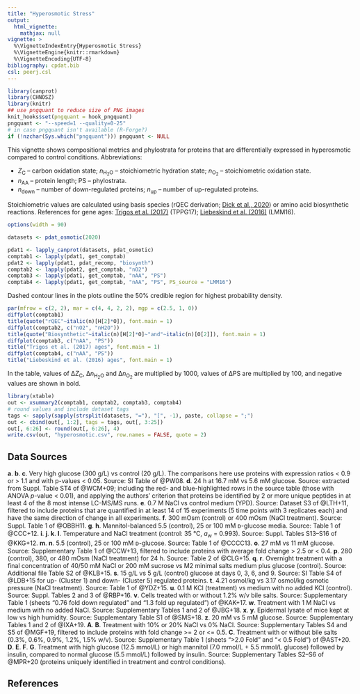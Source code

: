 ```yaml
---
title: "Hyperosmotic Stress"
output:
  html_vignette:
    mathjax: null
vignette: >
  %\VignetteIndexEntry{Hyperosmotic Stress}
  %\VignetteEngine{knitr::rmarkdown}
  %\VignetteEncoding{UTF-8}
bibliography: cpdat.bib
csl: peerj.csl
---
```


```r
library(canprot)
library(CHNOSZ)
library(knitr)
## use pngquant to reduce size of PNG images
knit_hooks$set(pngquant = hook_pngquant)
pngquant <- "--speed=1 --quality=0-25"
# in case pngquant isn't available (R-Forge?)
if (!nzchar(Sys.which("pngquant"))) pngquant <- NULL 
```

This vignette shows compositional metrics and phylostrata for proteins that are differentially expressed in hyperosmotic compared to control conditions.
Abbreviations:

  * <i>Z</i><sub>C</sub> &ndash; carbon oxidation state; <i>n</i><sub>H<sub>2</sub>O</sub> &ndash; stoichiometric hydration state; <i>n</i><sub>O<sub>2</sub></sub> &ndash; stoichiometric oxidation state.
  * <i>n</i><sub>AA</sub> &ndash; protein length; PS &ndash; phylostrata.
  * <i>n</i><sub>down</sub> &ndash; number of down-regulated proteins; <i>n</i><sub>up</sub> &ndash; number of up-regulated proteins.

Stoichiometric values are calculated using basis species (rQEC derivation; [Dick et al., 2020](https://doi.org/10.1101/2020.04.01.020008)) or amino acid biosynthetic reactions.
References for gene ages: [Trigos et al. (2017)](https://doi.org/10.1073/pnas.1617743114) (TPPG17); [Liebeskind et al. (2016)](https://doi.org/10.1093/gbe/evw113) (LMM16).

```r
options(width = 90)
```

<style type="text/css">
body {
  max-width: 800px;
  margin-left: auto;
  margin-right: auto;
}
</style>

```r
datasets <- pdat_osmotic(2020)
```

```r
pdat1 <- lapply_canprot(datasets, pdat_osmotic)
comptab1 <- lapply(pdat1, get_comptab)
pdat2 <- lapply(pdat1, pdat_recomp, "biosynth")
comptab2 <- lapply(pdat2, get_comptab, "nO2")
comptab3 <- lapply(pdat1, get_comptab, "nAA", "PS")
comptab4 <- lapply(pdat1, get_comptab, "nAA", "PS", PS_source = "LMM16")
```

Dashed contour lines in the plots outline the 50% credible region for highest probability density.

```r
par(mfrow = c(2, 2), mar = c(4, 4, 2, 2), mgp = c(2.5, 1, 0))
diffplot(comptab1)
title(quote("rQEC"~italic(n)[H[2]*O]), font.main = 1)
diffplot(comptab2, c("nO2", "nH2O"))
title(quote("Biosynthetic"~italic(n)[H[2]*O]~"and"~italic(n)[O[2]]), font.main = 1)
diffplot(comptab3, c("nAA", "PS"))
title("Trigos et al. (2017) ages", font.main = 1)
diffplot(comptab4, c("nAA", "PS"))
title("Liebeskind et al. (2016) ages", font.main = 1)
```

In the table, values of &Delta;<i>Z</i><sub>C</sub>, &Delta;<i>n</i><sub>H<sub>2</sub>O</sub> and &Delta;<i>n</i><sub>O<sub>2</sub></sub> are multiplied by 1000, values of &Delta;PS are multiplied by 100, and negative values are shown in bold.

```r
library(xtable)
out <- xsummary2(comptab1, comptab2, comptab3, comptab4)
# round values and include dataset tags
tags <- sapply(sapply(strsplit(datasets, "="), "[", -1), paste, collapse = ";")
out <- cbind(out[, 1:2], tags = tags, out[, 3:25])
out[, 6:26] <- round(out[, 6:26], 4)
write.csv(out, "hyperosmotic.csv", row.names = FALSE, quote = 2)
```

## Data Sources

__a__. __b__. __c__. Very high glucose (300 g/L) vs control (20 g/L). The comparisons here use proteins with expression ratios < 0.9 or > 1.1 and with p-values < 0.05. Source: SI Table of @PW08.
__d__. 24 h at 16.7 mM vs 5.6 mM glucose. Source: extracted from Suppl. Table ST4 of @WCM+09; including the red- and blue-highlighted rows in the source table (those with ANOVA _p_-value < 0.01), and applying the authors' criterion that proteins be identified by 2 or more unique peptides in at least 4 of the 8 most intense LC-MS/MS runs.
__e__. 0.7 M NaCl vs control medium (YPD). Source: Dataset S3 of @LTH+11, filtered to include proteins that are quantified in at least 14 of 15 experiments (5 time points with 3 replicates each) and have the same direction of change in all experiments.
__f__. 300 mOsm (control) or 400 mOsm (NaCl treatment). Source: Suppl. Table 1 of @OBBH11.
__g__. __h__. Mannitol-balanced 5.5 (control), 25 or 100 mM ᴅ-glucose media. Source: Table 1 of @CCC+12.
__i__. __j__. __k__. __l__. Temperature and NaCl treatment (control: 35 °C, _a_~w~ = 0.993). Source: Suppl. Tables S13–S16 of @KKG+12.
__m__. __n__. 5.5 (control), 25 or 100 mM ᴅ-glucose. Source: Table 1 of @CCCC13.
__o__. 27 mM vs 11 mM glucose. Source: Supplementary Table 1 of @CCW+13, filtered to include proteins with average fold change > 2.5 or < 0.4.
__p__. 280 (control), 380, or 480 mOsm (NaCl treatment) for 24 h. Source: Table 2 of @CLG+15.
__q__. __r__. Overnight treatment with a final concentration of 40/50 mM NaCl or 200 mM sucrose vs M2 minimal salts medium plus glucose (control). Source: Additional file Table S2 of @KLB+15.
__s__. 15 g/L vs 5 g/L (control) glucose at days 0, 3, 6, and 9. Source: SI Table S4 of @LDB+15 for up- (Cluster 1) and down- (Cluster 5) regulated proteins.
__t__. 4.21 osmol/kg vs 3.17 osmol/kg osmotic pressure (NaCl treatment). Source: Table 1 of @YDZ+15.
__u__. 0.1 M KCl (treatment) vs medium with no added KCl (control). Source: Suppl. Tables 2 and 3 of @RBP+16.
__v__. Cells treated with or without 1.2% w/v bile salts. Source: Supplementary Table 1 (sheets "0.76 fold down regulated" and "1.3 fold up regulated") of @KAK+17.
__w__. Treatment with 1 M NaCl vs medium with no added NaCl. Source: Supplementary Tables 1 and 2 of @JBG+18.
__x__. __y__. Epidermal lysate of mice kept at low vs high humidity. Source: Supplementary Table S1 of @SMS+18.
__z__. 20 mM vs 5 mM glucose. Source: Supplementary Tables 1 and 2 of @IXA+19.
__A__. __B__. Treatment with 10% or 20% NaCl vs 0% NaCl. Source: Supplementary Tables S4 and S5 of @MGF+19, filtered to include proteins with fold change >= 2 or <= 0.5.
__C__. Treatment with or without bile salts (0.3%, 0.6%, 0.9%, 1.2%, 1.5% w/v). Source: Supplementary Table 1 (sheets ">2.0 Fold" and "< 0.5 Fold") of @AST+20.
__D__. __E__. __F__. __G__. Treatment with high glucose (12.5 mmol/L) or high mannitol (7.0 mmol/L + 5.5 mmol/L glucose) followed by insulin, compared to normal glucose (5.5 mmol/L) followed by insulin. Source: Supplementary Tables S2--S6 of @MPR+20 (proteins uniquely identified in treatment and control conditions).

## References

